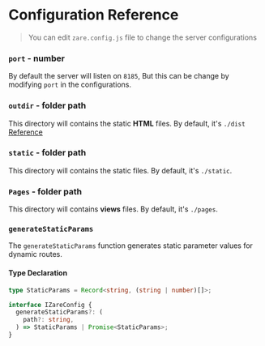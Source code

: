 # Configuration Reference
> You can edit `zare.config.js` file to change the server configurations

### `port` - number

By default the server will listen on `8185`, But this can be change by modifying `port` in the configurations.

### `outdir` - folder path

This directory will contains the static **HTML** files. By default, it's `./dist`
[Reference](quick-start.mdx#build-html)

### `static` - folder path

This directory will contains the static files. By default, it's `./static`.

### `Pages` - folder path

This directory will contains **views** files. By default, it's `./pages`.

### `generateStaticParams`

The `generateStaticParams` function generates static parameter values for dynamic routes.

#### Type Declaration

```ts
type StaticParams = Record<string, (string | number)[]>;

interface IZareConfig {
  generateStaticParams?: (
    path?: string,
  ) => StaticParams | Promise<StaticParams>;
}
```
